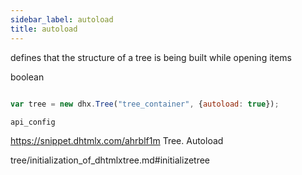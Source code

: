 ```yaml
---
sidebar_label: autoload
title: autoload
---
```



          


<Short>
 
defines that the structure of a tree is being built while opening items





</Short>



<Type>
 boolean


</Type>


~~~js
 
var tree = new dhx.Tree("tree_container", {autoload: true});


~~~
	api_config

<Descr>
 


</Descr>


 https://snippet.dhtmlx.com/ahrblf1m	Tree. Autoload

 tree/initialization_of_dhtmlxtree.md#initializetree